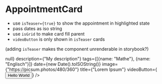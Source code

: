 
<Meta title="AppointmentCard" component={AppointmentCard} />

# AppointmentCard

* use `isTeaser={true}` to show the appointment in highlighted state
* pass dates as iso string
* use `isGrid` to make card fill parent
* `videoButton` is only shown in `isTeaser` cards

(adding `isTeaser` makes the component unrenderable in storybook?)

<NativeBaseProvider theme={Theme}>
<VStack minW="420px" maxW="33%">
  <AppointmentCard
    isGrid
    onPressToCourse={() => null}
    description={"My description"}
    tags={[{name: "Mathe"}, {name: "Englisch"}]}
    date={new Date().toISOString()}
    image={"https://picsum.photos/480/360"}
    title={"Lorem Ipsum"}
    videoButton={<Button>Hello World</Button>}
  />
  
  </VStack>
</NativeBaseProvider>
